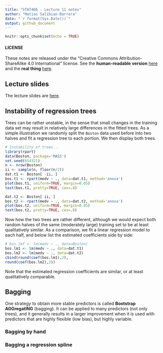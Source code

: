 ```yaml
---
title: "STAT406 - Lecture 11 notes"
author: "Matias Salibian-Barrera"
date: "`r format(Sys.Date())`"
output: github_document
---
```


```r
knitr::opts_chunk$set(echo = TRUE)
```

#### LICENSE
These notes are released under the 
"Creative Commons Attribution-ShareAlike 4.0 International" license. 
See the **human-readable version** [here](https://creativecommons.org/licenses/by-sa/4.0/)
and the **real thing** [here](https://creativecommons.org/licenses/by-sa/4.0/legalcode). 

## Lecture slides

The lecture slides are [here](STAT406-17-lecture-11-preliminary.pdf).

## Instability of regression trees 

Trees can be rather unstable, in the sense that small changes in the
training data set may result in relatively large differences in the
fitted trees. As a simple illustration we randomly split the 
`Boston` data used before into two halves and fit a regression
tree to each portion. We then display both trees.

```r
# Instability of trees...
library(rpart)
data(Boston, package='MASS')
set.seed(654321)
n <- nrow(Boston)
ii <- sample(n, floor(n/2))
dat.t1 <- Boston[ -ii, ]
bos.t1 <- rpart(medv ~ ., data=dat.t1, method='anova')
plot(bos.t1, uniform=TRUE, margin=0.05)
text(bos.t1, pretty=TRUE, cex=.8)
```

```r
dat.t2 <- Boston[ ii, ]
bos.t2 <- rpart(medv ~ ., data=dat.t2, method='anova')
plot(bos.t2, uniform=TRUE, margin=0.05)
text(bos.t2, pretty=TRUE, cex=.8)
```

Now how the two trees are rather different, although we would expect both 
random halves of the same (moderately large) training set to be 
at least qualitatively similar. As a comparison, we fit a linear
regression model to each half, and below list the estimated
coefficients side by side:
```r
# bos.lmf <- lm(medv ~ ., data=Boston)
bos.lm1 <- lm(medv ~ ., data=dat.t1)
bos.lm2 <- lm(medv ~ ., data=dat.t2)
cbind(round(coef(bos.lm1),2),
round(coef(bos.lm2),2))
```
Note that the estimated regression coefficients are 
similar, or at least qualitatively comparable. 

## Bagging

One strategy to obtain more stable predictors is called
**Bootstrap AGGregatING** (bagging). It can be applied to
many predictors (not only trees), and it generally results
in a larger improvement when it is used with predictors
that are highly flexible (low bias), but highly variable.


### Bagging by hand


<!-- # bagging by hand -->

<!-- set.seed(123456) -->
<!-- n <- nrow(Boston) -->
<!-- ii <- sample(n, floor(n/4)) -->
<!-- dat.te <- Boston[ ii, ] -->
<!-- dat.tr <- Boston[ -ii, ] -->

<!-- myc <- tree.control(nobs=nrow(dat.tr), mincut=1, minsize=2,  -->
<!--                     mindev=1e-5) -->


<!-- N <- 5 # 5 500 2000 5000 all improve, but less each time -->
<!-- # [1] 13.89539, [1] 12.08049, [1] 11.87869, [1] 11.77328 -->
<!-- myps <- matrix(NA, nrow(dat.te), N) -->
<!-- n.tr <- nrow(dat.tr) -->
<!-- set.seed(123456) -->
<!-- for(j in 1:N) { -->
<!--   ii <- sample(n.tr, replace=TRUE) -->
<!--   tmp <- tree(medv ~ ., data=dat.tr[ii,], split='deviance', -->
<!--                     control=myc) -->
<!--   myps[,j] <- predict(tmp, newdata=dat.te, type='vector') -->
<!-- } -->
<!-- pr.ba <- rowMeans(myps) -->
<!-- mean((dat.te$medv - pr.ba)^2) -->



### Bagging a regression spline

<!-- data(lidar, package='SemiPar') -->
<!-- plot(logratio~range, data=lidar, pch=19, col='gray', cex=2.5) -->

<!-- # split in training and testing  -->
<!-- set.seed(123456)  -->
<!-- n <- nrow(lidar) -->
<!-- ii <- sample(n, floor(n/5)) -->
<!-- lid.te <- lidar[ ii, ] -->
<!-- lid.tr <- lidar[ -ii, ] -->

<!-- bound <- c(min(lidar$range), max(lidar$range)) -->

<!-- library(splines) -->

<!-- a <- lm(logratio ~ bs(x=range, df=30, Boundary.knots=bound), data=lid.tr) -->
<!-- oo <- order(lid.tr$range) -->
<!-- plot(logratio~range, data=lid.tr, pch=19, col='gray', cex=2.5) -->
<!-- lines(predict(a)[oo] ~ lid.tr$range[oo], lwd=4, col='red') -->
<!-- pr.of <- predict(a, newdata=lid.te) -->
<!-- mean( (lid.te$logratio - pr.of)^2 ) -->

<!-- N <- 100 # 5 500 1500 -->
<!-- xseq <- seq(min(lidar$range), max(lidar$range), length=500) -->
<!-- myps <- matrix(NA, nrow(lid.te), N) -->
<!-- myse <- matrix(NA, length(xseq), N) -->
<!-- set.seed(123456) -->
<!-- n.tr <- nrow(lid.tr) -->
<!-- for(i in 1:N) { -->
<!--   ii <- sample(n.tr, replace=TRUE) -->
<!--   a.b <- lm(logratio ~ bs(x=range, df=30, Boundary.knots=bound), data=lid.tr[ii,]) -->
<!--     # try(lm(logratio ~ bs(x=range, df=30, Boundary.knots=bound), data=lid.tr[ii,]), silent=TRUE) -->
<!-- #  if(class(a.b) != 'try-error') { -->
<!--   myps[,i] <- predict(a.b, newdata=lid.te) -->
<!--   myse[,i] <- predict(a.b, newdata=list(range=xseq)) -->
<!-- #  } -->
<!-- } -->
<!-- pr.ba <- rowMeans(myps)# , na.rm=TRUE) -->
<!-- mean( (lid.te$logratio - pr.ba)^2 ) -->
<!-- pr.se <- rowMeans(myse)# , na.rm=TRUE) -->


<!-- pr.ofse <- predict(a, newdata=list(range=xseq)) -->
<!-- plot(logratio~range, data=lidar, pch=19, col='gray', cex=2.5) -->
<!-- points(logratio~range, data=lid.tr, pch=19, col='gray30', cex=.75) -->
<!-- points(logratio~range, data=lid.te, pch=19, col='blue', cex=.75) -->
<!-- lines(pr.ofse ~ xseq, lwd=4, col='red') -->
<!-- lines(pr.se ~ xseq, lwd=4, col='magenta') -->



